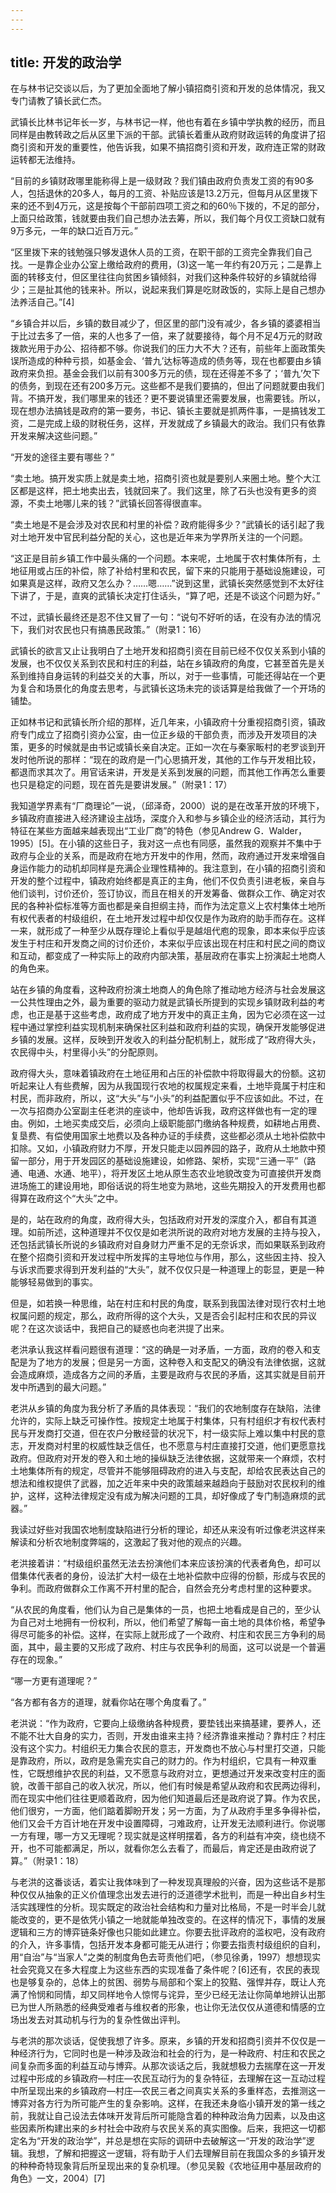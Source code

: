```yaml
---
---
---
```

title: 开发的政治学
---

在与林书记交谈以后，为了更加全面地了解小镇招商引资和开发的总体情况，我又专门请教了镇长武仁杰。

武镇长比林书记年长一岁，与林书记一样，他也有着在乡镇中学执教的经历，而且同样是由教转政之后从区里下派的干部。武镇长着重从政府财政运转的角度讲了招商引资和开发的重要性，他告诉我，如果不搞招商引资和开发，政府连正常的财政运转都无法维持。

“目前的乡镇财政哪里能称得上是一级财政？我们镇由政府负责发工资的有90多人，包括退休的20多人，每月的工资、补贴应该是13.2万元，但每月从区里拨下来的还不到4万元，这是按每个干部前四项工资之和的60％下拨的，不足的部分，上面只给政策，钱就要由我们自己想办法去筹，所以，我们每个月仅工资缺口就有9万多元，一年的缺口近百万元。”

“区里拨下来的钱勉强只够发退休人员的工资，在职干部的工资完全靠我们自己找。一是靠企业办公室上缴给政府的费用，(3)这一笔一年约有20万元；二是靠上面的转移支付，但区里往往向贫困乡镇倾斜，对我们这种条件较好的乡镇就给得少；三是扯其他的钱来补。所以，说起来我们算是吃财政饭的，实际上是自己想办法养活自己。”[4]

“乡镇合并以后，乡镇的数目减少了，但区里的部门没有减少，各乡镇的婆婆相当于比过去多了一倍，来的人也多了一倍，来了就要接待，每个月不足4万元的财政拨款光用于办公、招待都不够。你说我们的压力大不大？还有，前些年上面政策失误所造成的种种亏损，如基金会、‘普九’达标等造成的债务等，现在也都要由乡镇政府来负担。基金会我们以前有300多万元的债，现在还得差不多了；‘普九’欠下的债务，到现在还有200多万元。这些都不是我们要搞的，但出了问题就要由我们背。不搞开发，我们哪里来的钱还？更不要说镇里还需要发展，也需要钱。所以，现在想办法搞钱是政府的第一要务，书记、镇长主要就是抓两件事，一是搞钱发工资，二是完成上级的财税任务，这样，开发就成了乡镇最大的政治。我们只有依靠开发来解决这些问题。”

“开发的途径主要有哪些？”

“卖土地。搞开发实质上就是卖土地，招商引资也就是要别人来圈土地。整个大江区都是这样，把土地卖出去，钱就回来了。我们这里，除了石头也没有更多的资源，不卖土地哪儿来的钱？”武镇长回答得很直率。

“卖土地是不是会涉及对农民和村里的补偿？政府能得多少？”武镇长的话引起了我对土地开发中官民利益分配的关心，这也是近年来为学界所关注的一个问题。

“这正是目前乡镇工作中最头痛的一个问题。本来呢，土地属于农村集体所有，土地征用或占压的补偿，除了补给村里和农民，留下来的只能用于基础设施建设，可如果真是这样，政府又怎么办？……嗯……”说到这里，武镇长突然感觉到不太好往下讲了，于是，直爽的武镇长决定打住话头，“算了吧，还是不谈这个问题为好。”

不过，武镇长最终还是忍不住又冒了一句：“说句不好听的话，在没有办法的情况下，我们对农民也只有搞愚民政策。”（附录1：16）

武镇长的欲言又止让我明白了土地开发和招商引资在目前已经不仅仅关系到小镇的发展，也不仅仅关系到农民和村庄的利益，站在乡镇政府的角度，它甚至首先是关系到维持自身运转的利益交关的大事，所以，对于一些事情，可能还得站在一个更为复合和场景化的角度去思考，与武镇长这场未完的谈话算是给我做了一个开场的铺垫。

正如林书记和武镇长所介绍的那样，近几年来，小镇政府十分重视招商引资，镇政府专门成立了招商引资办公室，由一位正乡级的干部负责，而涉及开发项目的决策，更多的时候就是由书记或镇长亲自决定。正如一次在与秦家畈村的老罗谈到开发时他所说的那样：“现在的政府是一门心思搞开发，其他的工作与开发相比较，都退而求其次了。用官话来讲，开发是关系到发展的问题，而其他工作再怎么重要也只是稳定的问题，现在首先是要讲发展。”（附录1：17）

我知道学界素有“厂商理论”一说，（邱泽奇，2000）说的是在改革开放的环境下，乡镇政府直接进入经济建设主战场，深度介入和参与乡镇企业的经济活动，其行为特征在某些方面越来越表现出“工业厂商”的特色（参见Andrew G．Walder，1995）[5]。在小镇的这些日子，我对这一点也有同感，虽然我的观察并不集中于政府与企业的关系，而是政府在地方开发中的作用，然而，政府通过开发来增强自身运作能力的动机却同样是充满企业理性精神的。我注意到，在小镇的招商引资和开发的整个过程中，镇政府始终都是真正的主角，他们不仅负责引进老板，亲自与他们谈判，讨价还价，签订协议，而且在相关的开发筹备、做群众工作、确定对农民的各种补偿标准等方面也都是亲自担纲主持，而作为法定意义上农村集体土地所有权代表者的村级组织，在土地开发过程中却仅仅是作为政府的助手而存在。这样一来，就形成了一种至少从既存理论上看似乎是越俎代庖的现象，即本来似乎应该发生于村庄和开发商之间的讨价还价，本来似乎应该出现在村庄和村民之间的商议和互动，都变成了一种实际上的政府内部决策，基层政府在事实上扮演起土地商人的角色来。

站在乡镇的角度看，这种政府扮演土地商人的角色除了推动地方经济与社会发展这一公共性理由之外，最为重要的驱动力就是武镇长所提到的实现乡镇财政利益的考虑，也正是基于这些考虑，政府成了地方开发中的真正主角，因为它必须在这一过程中通过掌控利益实现机制来确保社区利益和政府利益的实现，确保开发能够促进乡镇的发展。这样，反映到开发收入的利益分配机制上，就形成了“政府得大头，农民得中头，村里得小头”的分配原则。

政府得大头，意味着镇政府在土地征用和占压的补偿款中将取得最大的份额。这初听起来让人有些费解，因为从我国现行农地的权属规定来看，土地毕竟属于村庄和村民，而非政府，所以，这“大头”与“小头”的利益配置似乎不应该如此。不过，在一次与招商办公室副主任老洪的座谈中，他却告诉我，政府这样做也有一定的理由。例如，土地买卖成交后，必须向上级职能部门缴纳各种规费，如耕地占用费、复垦费、有偿使用国家土地费以及各种办证的手续费，这些都必须从土地补偿款中扣除。又如，小镇政府财力不厚，开发只能走以园养园的路子，政府从土地款中预留一部分，用于开发园区的基础设施建设，如修路、架桥，实现“三通一平”（路通、电通、水通、地平），将开发区土地从原生态农业地貌改变为可直接供开发商进场施工的建设用地，即俗话说的将生地变为熟地，这些先期投入的开发费用也都得算在政府这个“大头”之中。

是的，站在政府的角度，政府得大头，包括政府对开发的深度介入，都自有其道理。如前所述，这种道理并不仅仅是如老洪所说的政府对地方发展的主持与投入，还包括武镇长所说的乡镇政府对自身财力严重不足的无奈诉求，而如果联系到政府在整个招商引资和开发过程中所发挥的主导地位与作用，那么，这些因主持、投入与诉求而要求得到开发利益的“大头”，就不仅仅只是一种道理上的彰显，更是一种能够轻易做到的事实。

但是，如若换一种思维，站在村庄和村民的角度，联系到我国法律对现行农村土地权属问题的规定，那么，政府所得的这个大头，又是否会引起村庄和农民的异议呢？在这次谈话中，我把自己的疑惑也向老洪提了出来。

老洪承认我这样看问题很有道理：“这的确是一对矛盾，一方面，政府的卷入和支配是为了地方的发展；但是另一方面，这种卷入和支配又的确没有法律依据，这就会造成麻烦，造成各方之间的矛盾，主要是政府与农民的矛盾，这其实就是目前开发中所遇到的最大问题。”

老洪从乡镇的角度为我分析了矛盾的具体表现：“我们的农地制度存在缺陷，法律允许的，实际上缺乏可操作性。按规定土地属于村集体，只有村组织才有权代表村民与开发商打交道，但在农户分散经营的状况下，村一级实际上难以集中村民的意志，开发商对村里的权威性缺乏信任，也不愿意与村庄直接打交道，他们更愿意找政府。但政府对开发的卷入和土地的操纵缺乏法律依据，这就带来一个麻烦，农村土地集体所有的规定，尽管并不能够阻碍政府的进入与支配，却给农民表达自己的想法和维权提供了武器，加之近年来中央的政策越来越趋向于鼓励对农民权利的维护，这样，这种法律规定没有成为解决问题的工具，却好像成了专门制造麻烦的武器。”

我读过好些对我国农地制度缺陷进行分析的理论，却还从来没有听过像老洪这样来解读和分析农地制度弊端的，这激起了我对他的观点的兴趣。

老洪接着讲：“村级组织虽然无法去扮演他们本来应该扮演的代表者角色，却可以借集体代表者的身份，设法扩大村一级在土地补偿款中应得的份额，形成与农民的争利。而政府做群众工作离不开村里的配合，自然会充分考虑村里的这种要求。

“从农民的角度看，他们认为自己是集体的一员，也把土地看成是自己的，至少认为自己对土地拥有一份权利，所以，他们希望了解每一亩土地的具体价格，希望争得尽可能多的补偿。这样，在实际上就形成了一个政府、村庄和农民三方争利的局面，其中，最主要的又形成了政府、村庄与农民争利的局面，这可以说是一个普遍存在的现象。”

“哪一方更有道理呢？”

“各方都有各方的道理，就看你站在哪个角度看了。”

老洪说：“作为政府，它要向上级缴纳各种规费，要垫钱出来搞基建，要养人，还不能不壮大自身的实力，否则，开发由谁来主持？经济靠谁来推动？靠村庄？村庄没有这个实力。村组织无力集合农民的意志，开发商也不放心与村里打交道，只能是靠政府，所以，政府是急需充实自己的财力的。作为村组织，它具有一种双重性，它既想维护农民的利益，又不愿意与政府对立，更想通过开发来改变村庄的面貌，改善干部自己的收入状况，所以，他们有时候是希望从政府和农民两边得利，而在现实中他们往往更顺着政府，因为他们知道最后还是政府说了算。作为农民，他们很穷，一方面，他们踮着脚盼开发；另一方面，为了从政府手里多争得补偿，他们又会千方百计地在开发中设置障碍，刁难政府，让开发无法顺利进行。你说哪一方有理，哪一方又无理呢？现实就是这样明摆着，各方的利益有冲突，绕也绕不开，也不可能都满足，所以，就看你怎么去看了，而最后，肯定还是由政府说了算。”（附录1：18）

与老洪的这番谈话，着实让我体味到了一种发现真理般的兴奋，因为这些话不是那种仅仅从抽象的正义价值理念出发去进行的泛道德学术批判，而是一种出自乡村生活实践理性的分析。现实既定的政治社会结构和力量对比格局，不是一时半会儿就能改变的，更不是依凭小镇之一地就能单独改变的。在这样的情况下，事情的发展逻辑和三方的博弈链条好像也只能如此建立。你要去批评政府的滥权吧，没有政府的介入，许多事情，包括开发本身都可能无从进行；你要去指责村级组织的自利，用“自治”与“当家人”之类的制度角色去苛责他们吧，（参见徐勇，1997）想想现实社会究竟又在多大程度上为这些东西的实现准备了条件呢？[6]还有，农民的表现也是够复杂的，总体上的贫困、弱势与局部和个案上的狡黠、强悍并存，既让人充满了怜悯和同情，却又同样地令人惊愕与诧异，至少已经无法让你简单地辨认出那已为世人所熟悉的经典受难者与维权者的形象，也让你无法仅仅从道德和情感的立场出发去对其动机与行为的复杂性做出评判。

与老洪的那次谈话，促使我想了许多。原来，乡镇的开发和招商引资并不仅仅是一种经济行为，它同时也是一种涉及政治和社会的行为，是一种政府、村庄和农民之间复杂而多面的利益互动与博弈。从那次谈话之后，我就想极力去揣摩在这一开发过程中形成的乡镇政府—村庄—农民互动行为的复杂特征，去理解在这一互动过程中所呈现出来的乡镇政府—村庄—农民三者之间真实关系的多重样态，去推测这一博弈对各方行为所可能产生的复杂影响。这样，在我还未身临小镇开发的第一线之前，我就让自己设法去体味开发背后所可能隐含着的种种政治角力因素，以及由这些因素所构建出来的乡村社会中政府与农民关系的真实图像。后来，我把这一切都定名为“开发的政治学”，并总是想在实际的调研中去破解这一“开发的政治学”逻辑。我想，了解和把握这一逻辑，将有助于人们去理解目前在我国众多的乡镇开发的种种奇特现象背后所呈现出来的复杂机理。（参见吴毅《农地征用中基层政府的角色》一文，2004）[7]